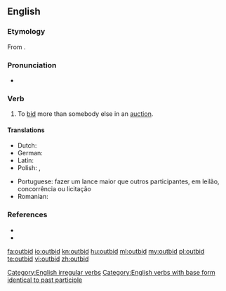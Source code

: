 ==English==

===Etymology===
From {{prefix|out|bid}}.

===Pronunciation===
* {{IPA|/aʊtˈbɪd/}}

===Verb===
{{en-verb|outbids|outbidding|outbid}}

# To [[bid]] more than somebody else in an [[auction]].

====Translations====
{{trans-top|To bid more than somebody else}}
* Dutch: {{t+|nl|overbieden}}
* German: {{t|de|überbieten}}
* Latin: {{t+|la|adicio|alt=adiciō}}
* Polish: {{t|pl|przelicytować}} {{pf.}}, {{t|pl|przelicytowywać}} {{impf}}
{{trans-mid}}
* Portuguese: fazer um lance maior que outros participantes, em leilão, concorrência ou licitação
* Romanian: {{t|ro|supralicita}}
{{trans-bottom}}

===References===
* {{R:Century 1911}}
* {{R:Webster 1913}}

[[Category:English irregular verbs]]
[[Category:English verbs with base form identical to past participle]]

[[fa:outbid]]
[[io:outbid]]
[[kn:outbid]]
[[hu:outbid]]
[[ml:outbid]]
[[my:outbid]]
[[pl:outbid]]
[[te:outbid]]
[[vi:outbid]]
[[zh:outbid]]